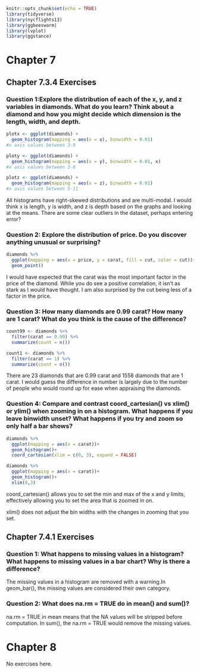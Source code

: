
```r
knitr::opts_chunk$set(echo = TRUE)
library(tidyverse)
library(nycflights13)
library(ggbeeswarm)
library(lvplot)
library(ggstance)
```

# Chapter 7

## Chapter 7.3.4 Exercises

### Question 1:Explore the distribution of each of the x, y, and z variables in diamonds. What do you learn? Think about a diamond and how you might decide which dimension is the length, width, and depth.
```r
plotx <- ggplot(diamonds) +
  geom_histogram(mapping = aes(x = x), binwidth = 0.01)
#x axis values between 3-9

ploty <- ggplot(diamonds) +
  geom_histogram(mapping = aes(x = y), binwidth = 0.01, x)
#x axis values between 3-8

plotz <- ggplot(diamonds) +
  geom_histogram(mapping = aes(x = z), binwidth = 0.01)
#x axis values between 5-11
```

All histograms have right-skewed distributions and are multi-modal.
I would think x is length, y is width, and z is depth based on the graphs and looking at the means.
There are some clear outliers in the dataset, perhaps entering error?


### Question 2: Explore the distribution of price. Do you discover anything unusual or surprising? 

```r
diamonds %>% 
  ggplot(mapping = aes(x = price, y = carat, fill = cut, color = cut))+
  geom_point()
```
I would have expected that the carat was the most important factor in the price of the diamond. While you do see a positive correlation, it isn't as stark as I would have thought. I am also surprised by the cut being less of a factor in the price.

### Question 3: How many diamonds are 0.99 carat? How many are 1 carat? What do you think is the cause of the difference?

```r
count99 <- diamonds %>% 
  filter(carat == 0.99) %>% 
  summarize(count = n())

count1 <- diamonds %>% 
  filter(carat == 1) %>% 
  summarize(count = n())
```

There are 23 diamonds that are 0.99 carat and 1558 diamonds that are 1 carat. I would guess the difference in number is largely due to the number of people who would round up for ease when appraising the diamonds.

### Question 4: Compare and contrast coord_cartesian() vs xlim() or ylim() when zooming in on a histogram. What happens if you leave binwidth unset? What happens if you try and zoom so only half a bar shows?

```r
diamonds %>% 
  ggplot(mapping = aes(x = carat))+
  geom_histogram()+
  coord_cartesian(xlim = c(0, 3), expand = FALSE)

diamonds %>% 
  ggplot(mapping = aes(x = carat))+
  geom_histogram()+
  xlim(0,3)
```

coord_cartesian() allows you to set the min and max of the x and y limits, effectively allowing you to set the area that is zoomed in on. 

xlim() does not adjust the bin widths with the changes in zooming that you set.

## Chapter 7.4.1 Exercises

### Question 1: What happens to missing values in a histogram? What happens to missing values in a bar chart? Why is there a difference?

The missing values in a histogram are removed with a warning.In geom_bar(), the missing values are considered their own category.

### Question 2: What does na.rm = TRUE do in mean() and sum()?

na.rm = TRUE in mean means that the NA values will be stripped before computation. In sum(), the na.rm = TRUE would remove the missing values.

# Chapter 8

No exercises here.